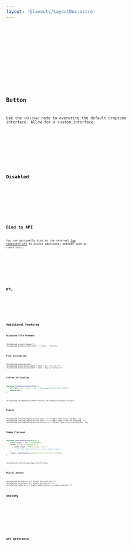 ```yaml
---
layout: '@layouts/LayoutDoc.astro'
---
```




<Preview client:load>
	<Fragment slot="preview">
		<Example client:visible />
	</Fragment>
	<Fragment slot="code">
		<Code code={ExampleRaw} lang="tsx" />
	</Fragment>
</Preview>

<Preview client:load>
	<Fragment slot="preview">
		<ExampleFull client:visible />
	</Fragment>
	<Fragment slot="code">
		<Code code={ExampleFullRaw} lang="tsx" />
	</Fragment>
</Preview>

## Button

Use the `children` node to overwrite the default dropzone interface. Allow for a custom interface.

<Preview client:load>
	<Fragment slot="preview">
		<ExampleButton client:visible />
	</Fragment>
	<Fragment slot="code">
		<Code code={ExampleButtonRaw} lang="tsx" />
	</Fragment>
</Preview>

## Disabled

<Preview client:load>
	<Fragment slot="preview">
		<ExampleDisabled client:visible />
	</Fragment>
	<Fragment slot="code">
		<Code code={ExampleDisabledRaw} lang="tsx" />
	</Fragment>
</Preview>

## Bind to API

You can optionally bind to the internal [Zag component API](https://zagjs.com/components/react/file-upload#machine-api) to access additional methods such as `clearFiles()`.

<Preview client:load>
	<Fragment slot="preview">
		<ExampleApiBind client:visible />
	</Fragment>
	<Fragment slot="code">
		<Code code={ExampleApiBindRaw} lang="tsx" />
	</Fragment>
</Preview>

## RTL

<Preview client:load>
	<Fragment slot="preview">
		<ExampleRtl client:visible />
	</Fragment>
	<Fragment slot="code">
		<Code code={ExampleRtlRaw} lang="tsx" />
	</Fragment>
</Preview>

## Additional Features

### Accepted File Formats

```tsx
<FileUpload accept="image/*">
<FileUpload accept={"text/html": [".html", ".htm"]}>
```

### File Validation

```tsx
<FileUpload maxFiles={5}>
<FileUpload minFileSize={1024 * 1024 * 5}> {/* 5 mb */}
<FileUpload maxFileSize={1024 * 1024 * 10}> {/* 10 mb */}
```

### Custom Validation

```ts
function validateFileSize(file) {
	if (file.size > 1024 * 1024 * 10) return ['FILE_TOO_LARGE'];
	return null;
}
```

```tsx
<FileUpload validate={validateFileSize} onFileReject={console.error}>
```

### Events

```tsx
<FileUpload onFileChange={console.log}> {/* Triggers when files changed. */}
<FileUpload onFileAccept={console.log}> {/* Triggers when files are accepted. */}
<FileUpload onFileReject={console.error}> {/* Triggers when files are rejected. */}
```

### Image Previews

```ts
function generatePreview(event) {
	const reader = new FileReader();
	reader.onload = (event) => {
		const image = event.target.result;
		// set the image as the src of an image element
	};
	reader.readAsDataURL(event.details.acceptedFiles[0]);
}
```

```tsx
<FileUpload onFileChange={generatePreview}>
```

### Miscellaneous

```tsx
<FileUpload allowDrop> {/* Enable drag-and-drop */}
<FileUpload directory> {/* Enable directories */}
<FileUpload capture> {/* Enable media capture on mobile devices */}
```

## Anatomy

<Anatomy label="FileUpload" isComponent>
	<Anatomy tag="div">
		<Anatomy tag="input" />
		<Anatomy label="interface" />
	</Anatomy>
	<Anatomy label="fileList" tag="ul">
		<Anatomy label="file" tag="li">
			<Anatomy label="fileName" tag="p" />
			<Anatomy label="fileSize" tag="p" />
			<Anatomy label="fileButton" tag="button" />
		</Anatomy>
	</Anatomy>
</Anatomy>

## API Reference

<ApiTable />
